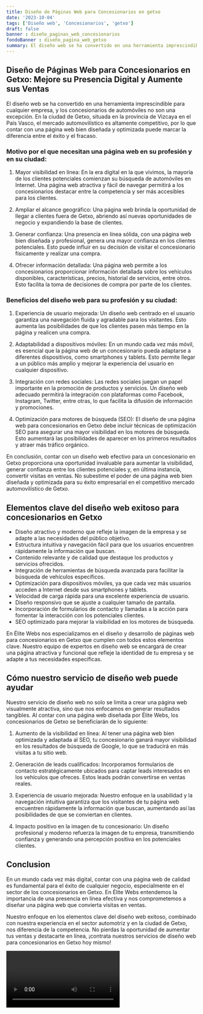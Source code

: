 ```yaml
---
title: Diseño de Páginas Web para Concesionarios en getxo
date: '2023-10-04'
tags: ['Diseño web', 'Concesionarios', 'getxo']
draft: false
banner : diseño_paginas_web_concesionarios
fondoBanner : diseño_pagina_web_getxo
summary: El diseño web se ha convertido en una herramienta imprescindible para cualquier empresa, y los concesionarios de automóviles no son una excepción. En la ciudad de Getxo, situada en la provincia de Vizcaya en el País Vasco, el mercado automovilístico es altamente competitivo, por lo que contar con una página web bien diseñada y optimizada puede marcar la diferencia entre el éxito y el fracaso.
---
```


## Diseño de Páginas Web para Concesionarios en Getxo: Mejore su Presencia Digital y Aumente sus Ventas

El diseño web se ha convertido en una herramienta imprescindible para cualquier empresa, y los concesionarios de automóviles no son una excepción. En la ciudad de Getxo, situada en la provincia de Vizcaya en el País Vasco, el mercado automovilístico es altamente competitivo, por lo que contar con una página web bien diseñada y optimizada puede marcar la diferencia entre el éxito y el fracaso.

### Motivo por el que necesitan una página web en su profesión y en su ciudad:

1. Mayor visibilidad en línea: En la era digital en la que vivimos, la mayoría de los clientes potenciales comienzan su búsqueda de automóviles en Internet. Una página web atractiva y fácil de navegar permitirá a los concesionarios destacar entre la competencia y ser más accesibles para los clientes.

2. Ampliar el alcance geográfico: Una página web brinda la oportunidad de llegar a clientes fuera de Getxo, abriendo así nuevas oportunidades de negocio y expandiendo la base de clientes.

3. Generar confianza: Una presencia en línea sólida, con una página web bien diseñada y profesional, genera una mayor confianza en los clientes potenciales. Esto puede influir en su decisión de visitar el concesionario físicamente y realizar una compra.

4. Ofrecer información detallada: Una página web permite a los concesionarios proporcionar información detallada sobre los vehículos disponibles, características, precios, historial de servicios, entre otros. Esto facilita la toma de decisiones de compra por parte de los clientes.

### Beneficios del diseño web para su profesión y su ciudad:

1. Experiencia de usuario mejorada: Un diseño web centrado en el usuario garantiza una navegación fluida y agradable para los visitantes. Esto aumenta las posibilidades de que los clientes pasen más tiempo en la página y realicen una compra.

2. Adaptabilidad a dispositivos móviles: En un mundo cada vez más móvil, es esencial que la página web de un concesionario pueda adaptarse a diferentes dispositivos, como smartphones y tablets. Esto permite llegar a un público más amplio y mejorar la experiencia del usuario en cualquier dispositivo.

3. Integración con redes sociales: Las redes sociales juegan un papel importante en la promoción de productos y servicios. Un diseño web adecuado permitirá la integración con plataformas como Facebook, Instagram, Twitter, entre otras, lo que facilita la difusión de información y promociones.

4. Optimización para motores de búsqueda (SEO): El diseño de una página web para concesionarios en Getxo debe incluir técnicas de optimización SEO para asegurar una mayor visibilidad en los motores de búsqueda. Esto aumentará las posibilidades de aparecer en los primeros resultados y atraer más tráfico orgánico.

En conclusión, contar con un diseño web efectivo para un concesionario en Getxo proporciona una oportunidad invaluable para aumentar la visibilidad, generar confianza entre los clientes potenciales y, en última instancia, convertir visitas en ventas. No subestime el poder de una página web bien diseñada y optimizada para su éxito empresarial en el competitivo mercado automovilístico de Getxo.

<GifSeo />

<Cta />

## Elementos clave del diseño web exitoso para concesionarios en Getxo

- Diseño atractivo y moderno que refleje la imagen de la empresa y se adapte a las necesidades del público objetivo.
- Estructura intuitiva y navegación fácil para que los usuarios encuentren rápidamente la información que buscan.
- Contenido relevante y de calidad que destaque los productos y servicios ofrecidos.
- Integración de herramientas de búsqueda avanzada para facilitar la búsqueda de vehículos específicos.
- Optimización para dispositivos móviles, ya que cada vez más usuarios acceden a Internet desde sus smartphones y tablets.
- Velocidad de carga rápida para una excelente experiencia de usuario.
- Diseño responsivo que se ajuste a cualquier tamaño de pantalla.
- Incorporación de formularios de contacto y llamadas a la acción para fomentar la interacción con los potenciales clientes.
- SEO optimizado para mejorar la visibilidad en los motores de búsqueda.
  
En Élite Webs nos especializamos en el diseño y desarrollo de páginas web para concesionarios en Getxo que cumplen con todos estos elementos clave. Nuestro equipo de expertos en diseño web se encargará de crear una página atractiva y funcional que refleje la identidad de tu empresa y se adapte a tus necesidades específicas.

## Cómo nuestro servicio de diseño web puede ayudar

Nuestro servicio de diseño web no solo se limita a crear una página web visualmente atractiva, sino que nos enfocamos en generar resultados tangibles. Al contar con una página web diseñada por Élite Webs, los concesionarios de Getxo se beneficiarán de lo siguiente:

1. Aumento de la visibilidad en línea: Al tener una página web bien optimizada y adaptada al SEO, tu concesionario ganará mayor visibilidad en los resultados de búsqueda de Google, lo que se traducirá en más visitas a tu sitio web.

2. Generación de leads cualificados: Incorporamos formularios de contacto estratégicamente ubicados para captar leads interesados en los vehículos que ofreces. Estos leads podrán convertirse en ventas reales.

3. Experiencia de usuario mejorada: Nuestro enfoque en la usabilidad y la navegación intuitiva garantiza que los visitantes de tu página web encuentren rápidamente la información que buscan, aumentando así las posibilidades de que se conviertan en clientes.

4. Impacto positivo en la imagen de tu concesionario: Un diseño profesional y moderno refuerza la imagen de tu empresa, transmitiendo confianza y generando una percepción positiva en los potenciales clientes.

## Conclusion

En un mundo cada vez más digital, contar con una página web de calidad es fundamental para el éxito de cualquier negocio, especialmente en el sector de los concesionarios en Getxo. En Élite Webs entendemos la importancia de una presencia en línea efectiva y nos comprometemos a diseñar una página web que convierta visitas en ventas.

Nuestro enfoque en los elementos clave del diseño web exitoso, combinado con nuestra experiencia en el sector automotriz y en la ciudad de Getxo, nos diferencia de la competencia. No pierdas la oportunidad de aumentar tus ventas y destacarte en línea, ¡contrata nuestros servicios de diseño web para concesionarios en Getxo hoy mismo!

<Video />

<CtaBot job='Concesionarios' city='getxo'/>

<Gmaps query='getxo+españa+maps' />